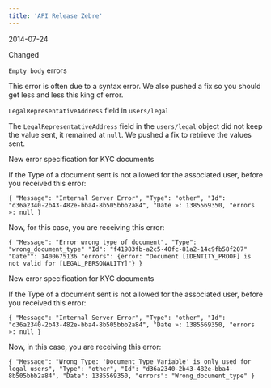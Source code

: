 ```yaml
---  
title: 'API Release Zebre'  
---  
```

<span class="date">2014-07-24</span>  
  
  
<div class="pill pill-purple">Changed</div>  
  

`Empty body` errors  

This error is often due to a syntax error. We also pushed a fix so you should get less and less this king of error.  

`LegalRepresentativeAddress` field in `users/legal`  

The `LegalRepresentativeAddress` field in the `users/legal` object did not keep the value sent, it remained at `null`. We pushed a fix to retrieve the values sent.  

New error specification for KYC documents  

If the Type of a document sent is not allowed for the associated user, before you received this error:  

`{ "Message": "Internal Server Error", "Type": "other", "Id": "d36a2340-2b43-482e-bba4-8b505bbb2a84", "Date »: 1385569350, "errors »: null }`  

Now, for this case, you are receiving this error:  

`{ "Message": "Error wrong type of document", "Type": "wrong_document_type" "Id": "f41983fb-a2c5-40fc-81a2-14c9fb58f207" "Date"": 1400675136 "errors": {error: "Document [IDENTITY_PROOF] is not valid for [LEGAL_PERSONALITY]"} }`  

New error specification for KYC documents  

If the Type of a document sent is not allowed for the associated user, before you received this error:  

`{ "Message": "Internal Server Error", "Type": "other", "Id": "d36a2340-2b43-482e-bba4-8b505bbb2a84", "Date »: 1385569350, "errors »: null }`  

Now, in this case, you are receiving this error:  

`{ "Message": "Wrong Type: 'Document_Type_Variable' is only used for legal users", "Type": "other", "Id": "d36a2340-2b43-482e-bba4-8b505bbb2a84", "Date": 1385569350, "errors": "Wrong_document_type" }`